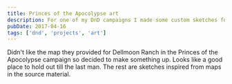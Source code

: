 ```yaml
---
title: Princes of the Apocolypse art
description: For one of my DnD campaigns I made some custom sketches for the maps
pubDate: 2017-04-16
tags: ['dnd', 'projects', 'art']
---
```



Didn't like the map they provided for Dellmoon Ranch in the Princes of the Apocolypse campaign so decided to make something up. Looks like a good place to hold out till the last man. The rest are sketches inspired from maps in the source material.

<Gallery name="princes" />
